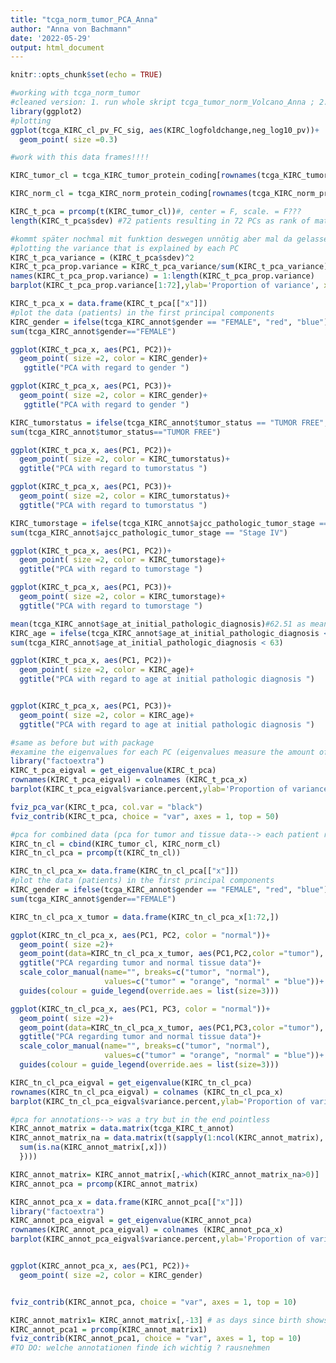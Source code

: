 ```yaml
---
title: "tcga_norm_tumor_PCA_Anna"
author: "Anna von Bachmann"
date: '2022-05-29'
output: html_document
---
```


```r
knitr::opts_chunk$set(echo = TRUE)
```



```r
#working with tcga_norm_tumor
#cleaned version: 1. run whole skript tcga_tumor_norm_Volcano_Anna ; 2. work with KIRC_cl (see next chunk)
library(ggplot2)
#plotting
ggplot(tcga_KIRC_cl_pv_FC_sig, aes(KIRC_logfoldchange,neg_log10_pv))+
  geom_point( size =0.3)

```


```r
#work with this data frames!!!!

KIRC_tumor_cl = tcga_KIRC_tumor_protein_coding[rownames(tcga_KIRC_tumor_protein_coding) %in% rownames(tcga_KIRC_cl_pv_FC_sig),]

KIRC_norm_cl = tcga_KIRC_norm_protein_coding[rownames(tcga_KIRC_norm_protein_coding) %in% rownames(tcga_KIRC_cl_pv_FC_sig),]
```

```r
KIRC_t_pca = prcomp(t(KIRC_tumor_cl))#, center = F, scale. = F???
length(KIRC_t_pca$sdev) #72 patients resulting in 72 PCs as rank of matrix = number of PCs
```


```r
#kommt später nochmal mit funktion deswegen unnötig aber mal da gelassen
#plotting the variance that is explained by each PC
KIRC_t_pca_variance = (KIRC_t_pca$sdev)^2
KIRC_t_pca_prop.variance = KIRC_t_pca_variance/sum(KIRC_t_pca_variance) #calculating the proportion of variance taht is explained by PC ("In linear algebra, the rank of a matrix A is the dimension of the vector space generated (or spanned) by its columns. This corresponds to the maximal number of linearly independent columns of A")
names(KIRC_t_pca_prop.variance) = 1:length(KIRC_t_pca_prop.variance)
barplot(KIRC_t_pca_prop.variance[1:72],ylab='Proportion of variance', xlab = "Principal Components") # we only plot the first 20 PCs
```


```r
KIRC_t_pca_x = data.frame(KIRC_t_pca[["x"]])
#plot the data (patients) in the first principal components
KIRC_gender = ifelse(tcga_KIRC_annot$gender == "FEMALE", "red", "blue")
sum(tcga_KIRC_annot$gender=="FEMALE")

ggplot(KIRC_t_pca_x, aes(PC1, PC2))+
  geom_point( size =2, color = KIRC_gender)+
   ggtitle("PCA with regard to gender ")

ggplot(KIRC_t_pca_x, aes(PC1, PC3))+
  geom_point( size =2, color = KIRC_gender)+
   ggtitle("PCA with regard to gender ")

KIRC_tumorstatus = ifelse(tcga_KIRC_annot$tumor_status == "TUMOR FREE", "red", "blue") #tumor free or with tumor
sum(tcga_KIRC_annot$tumor_status=="TUMOR FREE")

ggplot(KIRC_t_pca_x, aes(PC1, PC2))+
  geom_point( size =2, color = KIRC_tumorstatus)+
  ggtitle("PCA with regard to tumorstatus ")

ggplot(KIRC_t_pca_x, aes(PC1, PC3))+
  geom_point( size =2, color = KIRC_tumorstatus)+
  ggtitle("PCA with regard to tumorstatus ")

KIRC_tumorstage = ifelse(tcga_KIRC_annot$ajcc_pathologic_tumor_stage == "Stage IV", "red", "blue") #cancer stage I-III or IV
sum(tcga_KIRC_annot$ajcc_pathologic_tumor_stage == "Stage IV")

ggplot(KIRC_t_pca_x, aes(PC1, PC2))+
  geom_point( size =2, color = KIRC_tumorstage)+
  ggtitle("PCA with regard to tumorstage ")

ggplot(KIRC_t_pca_x, aes(PC1, PC3))+
  geom_point( size =2, color = KIRC_tumorstage)+
  ggtitle("PCA with regard to tumorstage ")

mean(tcga_KIRC_annot$age_at_initial_pathologic_diagnosis)#62.51 as mean--> visualization of age with cut off at age 63 
KIRC_age = ifelse(tcga_KIRC_annot$age_at_initial_pathologic_diagnosis < 63, "red", "blue") #cancer stage I-III or IV
sum(tcga_KIRC_annot$age_at_initial_pathologic_diagnosis < 63)

ggplot(KIRC_t_pca_x, aes(PC1, PC2))+
  geom_point( size =2, color = KIRC_age)+
  ggtitle("PCA with regard to age at initial pathologic diagnosis ")


ggplot(KIRC_t_pca_x, aes(PC1, PC3))+
  geom_point( size =2, color = KIRC_age)+
  ggtitle("PCA with regard to age at initial pathologic diagnosis ")
```
```r
#same as before but with package
#examine the eigenvalues for each PC (eigenvalues measure the amount of variation retained by each PC)
library("factoextra")
KIRC_t_pca_eigval = get_eigenvalue(KIRC_t_pca)
rownames(KIRC_t_pca_eigval) = colnames (KIRC_t_pca_x)
barplot(KIRC_t_pca_eigval$variance.percent,ylab='Proportion of variance in percent', xlab = "Principal Components")
```



```r
fviz_pca_var(KIRC_t_pca, col.var = "black")
fviz_contrib(KIRC_t_pca, choice = "var", axes = 1, top = 50)

```

```r
#pca for combined data (pca for tumor and tissue data--> each patient represented twice as tumor and normal tissue --> is there a clustering for tumor and normal expression data???)
KIRC_tn_cl = cbind(KIRC_tumor_cl, KIRC_norm_cl)
KIRC_tn_cl_pca = prcomp(t(KIRC_tn_cl))

KIRC_tn_cl_pca_x= data.frame(KIRC_tn_cl_pca[["x"]])
#plot the data (patients) in the first principal components
KIRC_gender = ifelse(tcga_KIRC_annot$gender == "FEMALE", "red", "blue")
sum(tcga_KIRC_annot$gender=="FEMALE")

KIRC_tn_cl_pca_x_tumor = data.frame(KIRC_tn_cl_pca_x[1:72,])

ggplot(KIRC_tn_cl_pca_x, aes(PC1, PC2, color = "normal"))+
  geom_point( size =2)+
  geom_point(data=KIRC_tn_cl_pca_x_tumor, aes(PC1,PC2,color ="tumor"), size =2, color = "orange")+
  ggtitle("PCA regarding tumor and normal tissue data")+
  scale_color_manual(name="", breaks=c("tumor", "normal"),
                     values=c("tumor" = "orange", "normal" = "blue"))+
  guides(colour = guide_legend(override.aes = list(size=3)))

ggplot(KIRC_tn_cl_pca_x, aes(PC1, PC3, color = "normal"))+
  geom_point( size =2)+
  geom_point(data=KIRC_tn_cl_pca_x_tumor, aes(PC1,PC3,color ="tumor"), size =2, color = "orange")+
  ggtitle("PCA regarding tumor and normal tissue data")+
  scale_color_manual(name="", breaks=c("tumor", "normal"),
                     values=c("tumor" = "orange", "normal" = "blue"))+
  guides(colour = guide_legend(override.aes = list(size=3)))

KIRC_tn_cl_pca_eigval = get_eigenvalue(KIRC_tn_cl_pca)
rownames(KIRC_tn_cl_pca_eigval) = colnames (KIRC_tn_cl_pca_x)
barplot(KIRC_tn_cl_pca_eigval$variance.percent,ylab='Proportion of variance in percent', xlab = "Principal Components")
```




```r
#pca for annotations--> was a try but in the end pointless
KIRC_annot_matrix = data.matrix(tcga_KIRC_t_annot)
KIRC_annot_matrix_na = data.matrix(t(sapply(1:ncol(KIRC_annot_matrix), function(x){
  sum(is.na(KIRC_annot_matrix[,x]))
  })))

KIRC_annot_matrix= KIRC_annot_matrix[,-which(KIRC_annot_matrix_na>0)]
KIRC_annot_pca = prcomp(KIRC_annot_matrix)

KIRC_annot_pca_x = data.frame(KIRC_annot_pca[["x"]])
library("factoextra")
KIRC_annot_pca_eigval = get_eigenvalue(KIRC_annot_pca)
rownames(KIRC_annot_pca_eigval) = colnames (KIRC_annot_pca_x)
barplot(KIRC_annot_pca_eigval$variance.percent,ylab='Proportion of variance in percent', xlab = "Principal Components")


ggplot(KIRC_annot_pca_x, aes(PC1, PC2))+
  geom_point( size =2, color = KIRC_gender)


fviz_contrib(KIRC_annot_pca, choice = "var", axes = 1, top = 10)

KIRC_annot_matrix1= KIRC_annot_matrix[,-13] # as days since birth shows the highest conrtribution to PCs but is also contained in age, we remove it
KIRC_annot_pca1 = prcomp(KIRC_annot_matrix1)
fviz_contrib(KIRC_annot_pca1, choice = "var", axes = 1, top = 10)
#TO DO: welche annotationen finde ich wichtig ? rausnehmen
```

